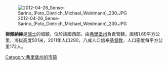 [[Image:2012-04-26_Sense-Sarino_(Foto_Dietrich_Michael_Weidmann)_230.JPG|right]]

'''根佩納赫'''是[[瑞士|瑞士]]的城鎮，位於該國西部，由[[弗里堡州|弗里堡州]]負責管轄，面積1.69平方公里，海拔高度501米，2011年人口290，八成人口信奉[[基督教|基督教]]，人口密度每平方公里172人。

{{Switzerland-geo-stub}}
[[Category:弗里堡州的市镇|Category:弗里堡州的市镇]]